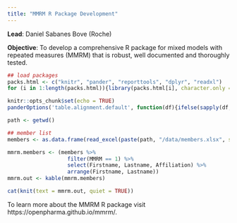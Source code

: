 ```yaml
---
title: "MMRM R Package Development"
---
```


**Lead**: Daniel Sabanes Bove (Roche)

**Objective**: To develop a comprehensive R package for mixed models with repeated measures (MMRM) that is robust, well documented and thoroughly tested.

```r
## load packages
packs.html <- c("knitr", "pander", "reporttools", "dplyr", "readxl")
for (i in 1:length(packs.html)){library(packs.html[i], character.only = TRUE)}

knitr::opts_chunk$set(echo = TRUE)
panderOptions('table.alignment.default', function(df){ifelse(sapply(df, is.numeric), 'right', 'left')})

path <- getwd()

## member list
members <- as.data.frame(read_excel(paste(path, "/data/members.xlsx", sep = ""), col_types = NULL))
```

```r
mmrm.members <- (members %>% 
                   filter(MMRM == 1) %>% 
                   select(Firstname, Lastname, Affiliation) %>% 
                   arrange(Firstname, Lastname))
mmrm.out <- kable(mmrm.members)

cat(knit(text = mmrm.out, quiet = TRUE))
```

To learn more about the MMRM R package visit https://openpharma.github.io/mmrm/.
